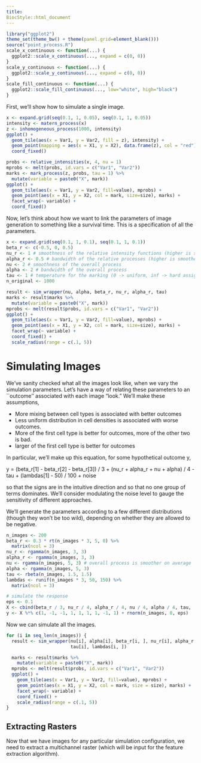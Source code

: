 ```yaml
---
title:
BiocStyle::html_document
---
```


```r
library("ggplot2")
theme_set(theme_bw() + theme(panel.grid=element_blank()))
source("point_process.R")
scale_x_continuous <- function(...) {
  ggplot2::scale_x_continuous(..., expand = c(0, 0))
}
scale_y_continuous <- function(...) {
  ggplot2::scale_y_continuous(..., expand = c(0, 0))
}
scale_fill_continuous <- function(...) {
  ggplot2::scale_fill_continuous(..., low="white", high="black")
}
```

First, we'll show how to simulate a single image.

```r
x <- expand.grid(seq(0.1, 1, 0.05), seq(0.1, 1, 0.05))
intensity <- matern_process(x)
z <- inhomogeneous_process(1000, intensity)
ggplot() +
  geom_tile(aes(x = Var1, y = Var2, fill = z), intensity) +
  geom_point(mapping = aes(x = X1, y = X2), data.frame(z), col = "red") +
  coord_fixed()

probs <- relative_intensities(x, 4, nu = 1)
mprobs <- melt(probs, id.vars = c("Var1", "Var2"))
marks <- mark_process(z, probs, tau = 1) %>%
  mutate(variable = paste0("X", mark))
ggplot() +
  geom_tile(aes(x = Var1, y = Var2, fill=value), mprobs) +
  geom_point(aes(x = X1, y = X2, col = mark, size=size), marks) +
  facet_wrap(~ variable) +
  coord_fixed()
```

Now, let's think about how we want to link the parameters of image generation to
something like a survival time. This is a specification of all the parameters.

```r
x <- expand.grid(seq(0.1, 1, 0.1), seq(0.1, 1, 0.1))
beta_r <- c(-0.5, 0, 0.5)
nu_r <- 1 # smoothness of the relative intensity functions (higher is smoother)
alpha_r <- 0.5 # bandwidth of the relative processes (higher is smoother)
nu <- 2 # smoothness of the overall process
alpha <- 2 # bandwidth of the overall process
tau <- 1 # temperature for the marking (0 -> uniform, inf -> hard assignment)
n_original <- 1000
```

```r
result <- sim_wrapper(nu, alpha, beta_r, nu_r, alpha_r, tau)
marks <- result$marks %>%
  mutate(variable = paste0("X", mark))
mprobs <- melt(result$probs, id.vars = c("Var1", "Var2"))
ggplot() +
  geom_tile(aes(x = Var1, y = Var2, fill=value), mprobs) +
  geom_point(aes(x = X1, y = X2, col = mark, size=size), marks) +
  facet_wrap(~ variable) +
  coord_fixed() +
  scale_radius(range = c(.1, 5))
```

# Simulating Images

We've sanity checked what all the images look like, when we vary the simulation
parameters. Let's have a way of relating these parameters to an ``outcome''
associated with each image "look." We'll make these assumptions,

* More mixing between cell types is associated with better outcomes
* Less uniform distribution in cell densities is associated with worse outcomes.
* More of the first cell type is better for outcomes, more of the other two is bad.
* larger of the first cell type is better for outcomes

In particular, we'll make up this equation, for some hypothetical outcome y,

y =  (beta_r[1] - beta_r[2] - beta_r[3]) / 3 + (nu_r + alpha_r + nu + alpha) / 4 - tau + (lambdas[1] - 50) / 100 + noise

so that the signs are in the intuitive direction and so that no one group of
terms dominates. We'll consider modulating the noise level to gauge the
sensitivity of different approaches.

We'll generate the parameters according to a few different distributions (though
they won't be too wild), depending on whether they are allowed to be negative.

```r
n_images <- 200
beta_r <- 0.3 * rt(n_images * 3, 5, 0) %>%
  matrix(ncol = 3)
nu_r <- rgamma(n_images, 3, 3)
alpha_r <- rgamma(n_images, 3, 3)
nu <- rgamma(n_images, 5, 3) # overall process is smoother on average
alpha <- rgamma(n_images, 5, 3)
tau <- rbeta(n_images, 1.5, 1.5)
lambdas <- runif(n_images * 3, 50, 150) %>%
  matrix(ncol = 3)

# simulate the response
eps <- 0.1
X <- cbind(beta_r / 3, nu_r / 4, alpha_r / 4, nu / 4, alpha / 4, tau, (lambdas[, 1] - 50) / 100)
y <- X %*% c(1, -1, -1, 1, 1, 1, 1, -1, 1) + rnorm(n_images, 0, eps)
```

Now we can simulate all the images.

```r
for (i in seq_len(n_images)) {
  result <- sim_wrapper(nu[i], alpha[i], beta_r[i, ], nu_r[i], alpha_r[i],
                        tau[i], lambdas[i, ])

  marks <- result$marks %>%
    mutate(variable = paste0("X", mark))
  mprobs <- melt(result$probs, id.vars = c("Var1", "Var2"))
  ggplot() +
    geom_tile(aes(x = Var1, y = Var2, fill=value), mprobs) +
    geom_point(aes(x = X1, y = X2, col = mark, size = size), marks) +
    facet_wrap(~ variable) +
    coord_fixed() +
    scale_radius(range = c(.1, 5))
}
```

## Extracting Rasters

Now that we have images for any particular simulation configuration, we need to
extract a multichannel raster (which will be input for the feature extraction
algorithm).
